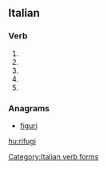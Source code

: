 ==Italian==

===Verb===
{{head|it}}

# {{conjugation of|rifugiare||2|s|pres|ind|lang=it}}
# {{conjugation of|rifugiare||1|s|pres|sub|lang=it}}
# {{conjugation of|rifugiare||2|s|pres|sub|lang=it}}
# {{conjugation of|rifugiare||3|s|pres|sub|lang=it}}
# {{conjugation of|rifugiare||3|s|imp|lang=it}}

===Anagrams===
* [[figuri#Italian|figuri]]

[[Category:Italian verb forms]]

[[hu:rifugi]]